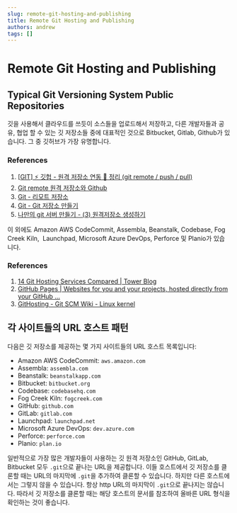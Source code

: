 ```yaml
---
slug: remote-git-hosting-and-publishing
title: Remote Git Hosting and Publishing
authors: andrew
tags: []
---
```


# Remote Git Hosting and Publishing

## Typical Git Versioning System Public Repositories

깃을 사용해서 클라우드를 쓰듯이 소스들을 업로드해서 저장하고, 다른 개발자들과 공유, 협업 할 수 있는 깃 저장소들 중에 대표적인 것으로 Bitbucket, Gitlab, Github가 있습니다. 그 중 깃허브가 가장 유명합니다.

### References

1. [[GIT] ⚡️ 깃헙 - 원격 저장소 연동 💯 정리 (git remote / push / pull)](https://inpa.tistory.com/entry/GIT-⚡️-깃헙-원격-저장소-관리-git-remote)
2. [Git remote 원격 저장소와 Github](https://dev-youngjun.tistory.com/46)
3. [Git - 리모트 저장소](https://git-scm.com/book/ko/v2/Git의-기초-리모트-저장소)
4. [Git - Git 저장소 만들기](https://git-scm.com/book/ko/v2/Git의-기초-Git-저장소-만들기)
5. [나만의 git 서버 만들기 - (3) 원격저장소 생성하기](https://velog.io/@kimjjs100/나만의-git-서버-만들기-3-원격저장소-생성하기)

이 외에도 Amazon AWS CodeCommit, Assembla, Beanstalk, Codebase, Fog Creek Kiln,  Launchpad, Microsoft Azure DevOps, Perforce 및 Planio가 있습니다.

### References

1. [14 Git Hosting Services Compared | Tower Blog](https://www.git-tower.com/blog/git-hosting-services-compared/)
2. [GitHub Pages | Websites for you and your projects, hosted directly from your GitHub ...](https://pages.github.com/)
3. [GitHosting - Git SCM Wiki - Linux kernel](http://git.wiki.kernel.org/index.php/GitHosting)

## 각 사이트들의 URL 호스트 패턴

다음은 깃 저장소를 제공하는 몇 가지 사이트들의 URL 호스트 목록입니다:

- Amazon AWS CodeCommit: `aws.amazon.com`
- Assembla: `assembla.com`
- Beanstalk: `beanstalkapp.com`
- Bitbucket: `bitbucket.org`
- Codebase: `codebasehq.com`
- Fog Creek Kiln: `fogcreek.com`
- GitHub: `github.com`
- GitLab: `gitlab.com`
- Launchpad: `launchpad.net`
- Microsoft Azure DevOps: `dev.azure.com`
- Perforce: `perforce.com`
- Planio: `plan.io`

일반적으로 가장 많은 개발자들이 사용하는 깃 원격 저장소인 GitHub, GitLab, Bitbucket 모두 `.git`으로 끝나는 URL을 제공합니다. 이들 호스트에서 깃 저장소를 클론할 때는 URL의 마지막에 `.git`을 추가하여 클론할 수 있습니다. 하지만 다른 호스트에서는 그렇지 않을 수 있습니다. 항상 http URL의 마지막이 `.git`으로 끝나지는 않습니다. 따라서 깃 저장소를 클론할 때는 해당 호스트의 문서를 참조하여 올바른 URL 형식을 확인하는 것이 좋습니다.
